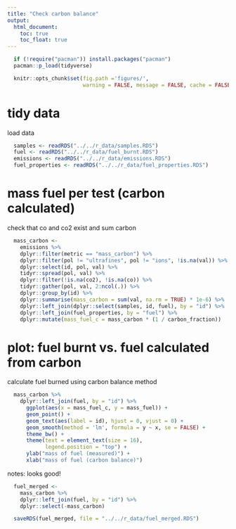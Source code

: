 ```yaml
---
title: "Check carbon balance"
output:
  html_document:
    toc: true
    toc_float: true
---
```


```r
  if (!require("pacman")) install.packages("pacman")
  pacman::p_load(tidyverse)
```

```r
  knitr::opts_chunk$set(fig.path ='figures/',
                        warning = FALSE, message = FALSE, cache = FALSE)
```

# tidy data

load data

```r
  samples <- readRDS("../../r_data/samples.RDS")
  fuel <- readRDS("../../r_data/fuel_burnt.RDS")
  emissions <- readRDS("../../r_data/emissions.RDS")
  fuel_properties <- readRDS("../../r_data/fuel_properties.RDS")
```

# mass fuel per test (carbon calculated)

check that co and co2 exist and sum carbon

```r
  mass_carbon <-
    emissions %>%
    dplyr::filter(metric == "mass_carbon") %>%
    dplyr::filter(pol != "ultrafines", pol != "ions", !is.na(val)) %>%
    dplyr::select(id, pol, val) %>%
    tidyr::spread(pol, val) %>%
    dplyr::filter(!is.na(co2), !is.na(co)) %>%
    tidyr::gather(pol, val, 2:ncol(.)) %>%
    dplyr::group_by(id) %>%
    dplyr::summarise(mass_carbon = sum(val, na.rm = TRUE) * 1e-6) %>%
    dplyr::left_join(dplyr::select(samples, id, fuel), by = "id") %>%
    dplyr::left_join(fuel_properties, by = "fuel") %>%
    dplyr::mutate(mass_fuel_c = mass_carbon * (1 / carbon_fraction))
```

# plot: fuel burnt vs. fuel calculated from carbon

calculate fuel burned using carbon balance method

```r
  mass_carbon %>%
    dplyr::left_join(fuel, by = "id") %>%
      ggplot(aes(x = mass_fuel_c, y = mass_fuel)) +
      geom_point() +
      geom_text(aes(label = id), hjust = 0, vjust = 0) +
      geom_smooth(method = 'lm', formula = y ~ x, se = FALSE) +
      theme_bw() +
      theme(text = element_text(size = 16),
            legend.position = "top") +
      ylab("mass of fuel (measured)") +
      xlab("mass of fuel (carbon balance)")
```

notes: looks good! 

```r
  fuel_merged <-
    mass_carbon %>%
    dplyr::left_join(fuel, by = "id") %>%
    dplyr::select(-mass_carbon)

  saveRDS(fuel_merged, file = "../../r_data/fuel_merged.RDS")
```

